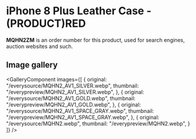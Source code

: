 
# iPhone 8 Plus Leather Case - (PRODUCT)RED

<Callout type='info' emoji='👉🏻'>**MQHN2ZM** is an order number for this product, used for search engines, auction websites and such.</Callout>

## Image gallery

<GalleryComponent
    images={[
      {
        original: "/everysource/MQHN2_AV1_SILVER.webp",
        thumbnail: "/everypreview/MQHN2_AV1_SILVER.webp",
      },
      {
        original: "/everysource/MQHN2_AV1_GOLD.webp",
        thumbnail: "/everypreview/MQHN2_AV1_GOLD.webp",
      },
      {
        original: "/everysource/MQHN2_AV1_SPACE_GRAY.webp",
        thumbnail: "/everypreview/MQHN2_AV1_SPACE_GRAY.webp",
      },
      {
        original: "/everysource/MQHN2.webp",
        thumbnail: "/everypreview/MQHN2.webp",
      }
    ]}
  />
